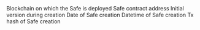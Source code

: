 <ParamField path="blockchain">
Blockchain on which the Safe is deployed
</ParamField>
<ParamField path="address">
Safe contract address
</ParamField>
<ParamField path="creation_version">
Initial version during creation
</ParamField>
<ParamField path="block_date">
Date of Safe creation
</ParamField>
<ParamField path="creation_time">
Datetime of Safe creation
</ParamField>
<ParamField path="tx_hash">
Tx hash of Safe creation
</ParamField>
